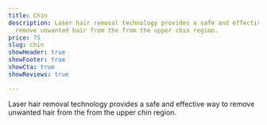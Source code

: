 ```yaml
---
title: Chin
description: Laser hair removal technology provides a safe and effective way to
  remove unwanted hair from the from the upper chin region.
price: 75
slug: chin
showHeader: true
showFooter: true
showCta: true
showReviews: true

---
```


Laser hair removal technology provides a safe and effective way to remove unwanted hair from the from the upper chin region.

